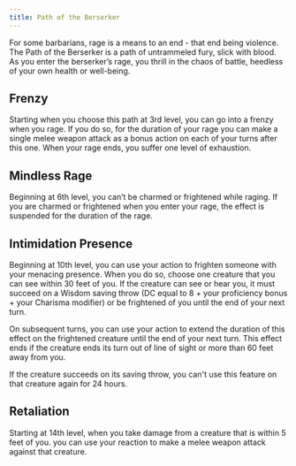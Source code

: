 ```yaml
---
title: Path of the Berserker
---
```


For some barbarians, rage is a means to an end - that end being violence. The Path of the Berserker is a path of untrammeled fury, slick with blood. As you enter the berserker’s rage, you thrill in the chaos of battle, heedless of your own health or well-being.

## Frenzy

Starting when you choose this path at 3rd level, you can go into a frenzy when you rage. If you do so, for the duration of your rage you can make a single melee weapon attack as a bonus action on each of your turns after this one. When your rage ends, you suffer one level of exhaustion.

## Mindless Rage

Beginning at 6th level, you can’t be charmed or frightened while raging. If you are charmed or frightened when you enter your rage, the effect is suspended for the duration of the rage.

## Intimidation Presence

Beginning at 10th level, you can use your action to frighten someone with your menacing presence. When you do so, choose one creature that you can see within 30 feet of you. If the creature can see or hear you, it must succeed on a Wisdom saving throw (DC equal to 8 + your proficiency bonus + your Charisma modifier) or be frightened of you until the end of your next turn.

On subsequent turns, you can use your action to extend the duration of this effect on the frightened creature until the end of your next turn. This effect ends if the creature ends its turn out of line of sight or more than 60 feet away from you.

If the creature succeeds on its saving throw, you can't use this feature on that creature again for 24 hours.

## Retaliation

Starting at 14th level, when you take damage from a creature that is within 5 feet of you. you can use your reaction to make a melee weapon attack against that creature.
